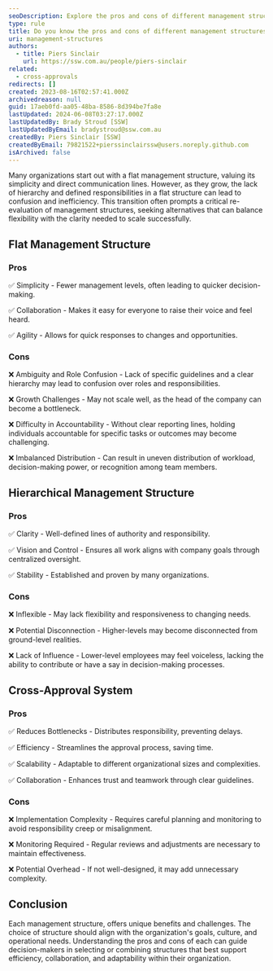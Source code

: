```yaml
---
seoDescription: Explore the pros and cons of different management structures, including flat, hierarchical, and cross-approval systems, to determine which approach best suits your organization's goals and needs.
type: rule
title: Do you know the pros and cons of different management structures?
uri: management-structures
authors:
  - title: Piers Sinclair
    url: https://ssw.com.au/people/piers-sinclair
related:
  - cross-approvals
redirects: []
created: 2023-08-16T02:57:41.000Z
archivedreason: null
guid: 17aeb0fd-aa05-48ba-8586-8d394be7fa8e
lastUpdated: 2024-06-08T03:27:17.000Z
lastUpdatedBy: Brady Stroud [SSW]
lastUpdatedByEmail: bradystroud@ssw.com.au
createdBy: Piers Sinclair [SSW]
createdByEmail: 79821522+pierssinclairssw@users.noreply.github.com
isArchived: false
---
```


Many organizations start out with a flat management structure, valuing its simplicity and direct communication lines. However, as they grow, the lack of hierarchy and defined responsibilities in a flat structure can lead to confusion and inefficiency. This transition often prompts a critical re-evaluation of management structures, seeking alternatives that can balance flexibility with the clarity needed to scale successfully.

## Flat Management Structure

### Pros

✅ Simplicity - Fewer management levels, often leading to quicker decision-making.

✅ Collaboration - Makes it easy for everyone to raise their voice and feel heard.

✅ Agility - Allows for quick responses to changes and opportunities.

### Cons

❌ Ambiguity and Role Confusion - Lack of specific guidelines and a clear hierarchy may lead to confusion over roles and responsibilities.

❌ Growth Challenges - May not scale well, as the head of the company can become a bottleneck.

❌ Difficulty in Accountability - Without clear reporting lines, holding individuals accountable for specific tasks or outcomes may become challenging.

❌ Imbalanced Distribution - Can result in uneven distribution of workload, decision-making power, or recognition among team members.

## Hierarchical Management Structure

### Pros

✅ Clarity - Well-defined lines of authority and responsibility.

✅ Vision and Control - Ensures all work aligns with company goals through centralized oversight.

✅ Stability - Established and proven by many organizations.

### Cons

❌ Inflexible - May lack flexibility and responsiveness to changing needs.

❌ Potential Disconnection - Higher-levels may become disconnected from ground-level realities.

❌ Lack of Influence - Lower-level employees may feel voiceless, lacking the ability to contribute or have a say in decision-making processes.

## Cross-Approval System

### Pros

✅ Reduces Bottlenecks - Distributes responsibility, preventing delays.

✅ Efficiency - Streamlines the approval process, saving time.

✅ Scalability - Adaptable to different organizational sizes and complexities.

✅ Collaboration - Enhances trust and teamwork through clear guidelines.

### Cons

❌ Implementation Complexity - Requires careful planning and monitoring to avoid responsibility creep or misalignment.

❌ Monitoring Required - Regular reviews and adjustments are necessary to maintain effectiveness.

❌ Potential Overhead - If not well-designed, it may add unnecessary complexity.

## Conclusion

Each management structure, offers unique benefits and challenges. The choice of structure should align with the organization's goals, culture, and operational needs. Understanding the pros and cons of each can guide decision-makers in selecting or combining structures that best support efficiency, collaboration, and adaptability within their organization.
